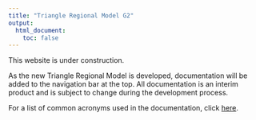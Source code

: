 ```yaml
---
title: "Triangle Regional Model G2"
output:
  html_document:
    toc: false
---
```


This website is under construction.

As the new Triangle Regional Model is developed, documentation will be added
to the navigation bar at the top. All documentation is an interim product and
is subject to change during the development process.

For a list of common acronyms used in the documentation, click
[here](acronyms.html).